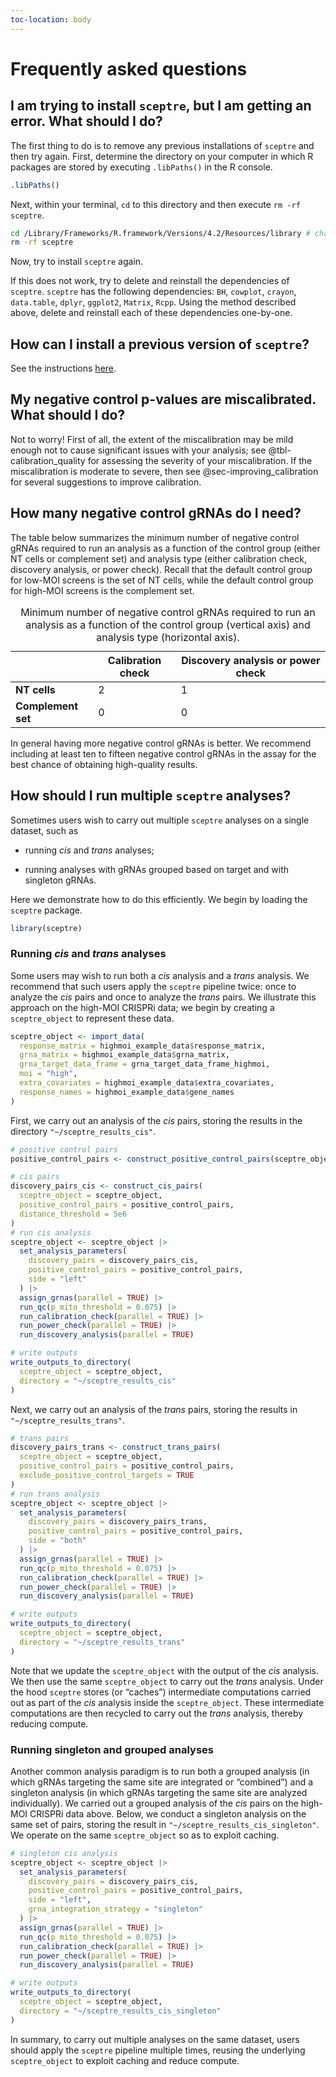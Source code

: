 ```yaml
---
toc-location: body
---
```


```{=html}
<script>
   if (new URLSearchParams(window.location.search).get('iframe') === 'true') {
       document.body.setAttribute('data-iframe', 'true');
   }
</script>
```
# Frequently asked questions {#sec-faq}

## I am trying to install `sceptre`, but I am getting an error. What should I do?

The first thing to do is to remove any previous installations of `sceptre` and then try again. First, determine the directory on your computer in which R packages are stored by executing `.libPaths()` in the R console.

```r
.libPaths()
```

Next, within your terminal, `cd` to this directory and then execute `rm -rf sceptre`.

``` .bash
cd /Library/Frameworks/R.framework/Versions/4.2/Resources/library # change me!
rm -rf sceptre
```

Now, try to install `sceptre` again.

If this does not work, try to delete and reinstall the dependencies of `sceptre`. `sceptre` has the following dependencies: `BH`, `cowplot`, `crayon`, `data.table`, `dplyr`, `ggplot2`, `Matrix`, `Rcpp`. Using the method described above, delete and reinstall each of these dependencies one-by-one.

## How can I install a previous version of `sceptre`?

See the instructions [here](https://katsevich-lab.github.io/sceptre/articles/install.html).

## My negative control p-values are miscalibrated. What should I do?

Not to worry! First of all, the extent of the miscalibration may be mild enough not to cause significant issues with your analysis; see @tbl-calibration_quality for assessing the severity of your miscalibration. If the miscalibration is moderate to severe, then see @sec-improving_calibration for several suggestions to improve calibration.

## How many negative control gRNAs do I need?

The table below summarizes the minimum number of negative control gRNAs required to run an analysis as a function of the control group (either NT cells or complement set) and analysis type (either calibration check, discovery analysis, or power check). Recall that the default control group for low-MOI screens is the set of NT cells, while the default control group for high-MOI screens is the complement set.

|                    | Calibration check | **Discovery analysis or power check** |
|-------------------|-------------------|-----------------------------------|
| **NT cells**       | 2                 | 1                                     |
| **Complement set** | 0                 | 0                                     |

: Minimum number of negative control gRNAs required to run an analysis as a function of the control group (vertical axis) and analysis type (horizontal axis).

In general having more negative control gRNAs is better. We recommend including at least ten to fifteen negative control gRNAs in the assay for the best chance of obtaining high-quality results.

## How should I run multiple `sceptre` analyses? {#sec-multiple_analyses}

Sometimes users wish to carry out multiple `sceptre` analyses on a single dataset, such as

-   running *cis* and *trans* analyses;

-   running analyses with gRNAs grouped based on target and with singleton gRNAs.

Here we demonstrate how to do this efficiently. We begin by loading the `sceptre` package.

```r
library(sceptre)
```

### Running *cis* and *trans* analyses

Some users may wish to run both a *cis* analysis and a *trans* analysis. We recommend that such users apply the `sceptre` pipeline twice: once to analyze the *cis* pairs and once to analyze the *trans* pairs. We illustrate this approach on the high-MOI CRISPRi data; we begin by creating a `sceptre_object` to represent these data.

```r
sceptre_object <- import_data(
  response_matrix = highmoi_example_data$response_matrix,
  grna_matrix = highmoi_example_data$grna_matrix,
  grna_target_data_frame = grna_target_data_frame_highmoi,
  moi = "high",
  extra_covariates = highmoi_example_data$extra_covariates,
  response_names = highmoi_example_data$gene_names
)
```

First, we carry out an analysis of the *cis* pairs, storing the results in the directory `"~/sceptre_results_cis"`.

```r

# positive control pairs
positive_control_pairs <- construct_positive_control_pairs(sceptre_object)

# cis pairs
discovery_pairs_cis <- construct_cis_pairs(
  sceptre_object = sceptre_object,
  positive_control_pairs = positive_control_pairs,
  distance_threshold = 5e6
)
# run cis analysis
sceptre_object <- sceptre_object |>
  set_analysis_parameters(
    discovery_pairs = discovery_pairs_cis,
    positive_control_pairs = positive_control_pairs,
    side = "left"
  ) |>
  assign_grnas(parallel = TRUE) |>
  run_qc(p_mito_threshold = 0.075) |>
  run_calibration_check(parallel = TRUE) |>
  run_power_check(parallel = TRUE) |>
  run_discovery_analysis(parallel = TRUE)

# write outputs
write_outputs_to_directory(
  sceptre_object = sceptre_object,
  directory = "~/sceptre_results_cis"
)
```

Next, we carry out an analysis of the *trans* pairs, storing the results in `"~/sceptre_results_trans"`.

```r
# trans pairs
discovery_pairs_trans <- construct_trans_pairs(
  sceptre_object = sceptre_object,
  positive_control_pairs = positive_control_pairs,
  exclude_positive_control_targets = TRUE
)
# run trans analysis
sceptre_object <- sceptre_object |>
  set_analysis_parameters(
    discovery_pairs = discovery_pairs_trans,
    positive_control_pairs = positive_control_pairs,
    side = "both"
  ) |>
  assign_grnas(parallel = TRUE) |>
  run_qc(p_mito_threshold = 0.075) |>
  run_calibration_check(parallel = TRUE) |>
  run_power_check(parallel = TRUE) |>
  run_discovery_analysis(parallel = TRUE)

# write outputs
write_outputs_to_directory(
  sceptre_object = sceptre_object,
  directory = "~/sceptre_results_trans"
)
```

Note that we update the `sceptre_object` with the output of the *cis* analysis. We then use the same `sceptre_object` to carry out the *trans* analysis. Under the hood `sceptre` stores (or "caches") intermediate computations carried out as part of the *cis* analysis inside the `sceptre_object`. These intermediate computations are then recycled to carry out the *trans* analysis, thereby reducing compute.

### Running singleton and grouped analyses

Another common analysis paradigm is to run both a grouped analysis (in which gRNAs targeting the same site are integrated or "combined") and a singleton analysis (in which gRNAs targeting the same site are analyzed individually). We carried out a grouped analysis of the *cis* pairs on the high-MOI CRISPRi data above. Below, we conduct a singleton analysis on the same set of pairs, storing the result in `"~/sceptre_results_cis_singleton"`. We operate on the same `sceptre_object` so as to exploit caching.

```r
# singleton cis analysis
sceptre_object <- sceptre_object |>
  set_analysis_parameters(
    discovery_pairs = discovery_pairs_cis,
    positive_control_pairs = positive_control_pairs,
    side = "left",
    grna_integration_strategy = "singleton"
  ) |>
  assign_grnas(parallel = TRUE) |>
  run_qc(p_mito_threshold = 0.075) |>
  run_calibration_check(parallel = TRUE) |>
  run_power_check(parallel = TRUE) |>
  run_discovery_analysis(parallel = TRUE)

# write outputs
write_outputs_to_directory(
  sceptre_object = sceptre_object,
  directory = "~/sceptre_results_cis_singleton"
)
```

In summary, to carry out multiple analyses on the same dataset, users should apply the `sceptre` pipeline multiple times, reusing the underlying `sceptre_object` to exploit caching and reduce compute.
